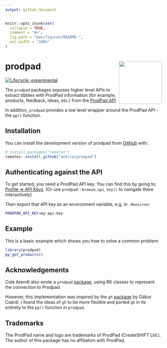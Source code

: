 ```yaml
---
output: github_document
---
```


<!-- README.md is generated from README.Rmd. Please edit that file -->

```r
knitr::opts_chunk$set(
  collapse = TRUE,
  comment = "#>",
  fig.path = "man/figures/README-",
  out.width = "100%"
)
```

# prodpad <img src="man/figures/logo.png" align="right" height="138" />

<!-- badges: start -->
[![Lifecycle: experimental](https://img.shields.io/badge/lifecycle-experimental-orange.svg)](https://lifecycle.r-lib.org/articles/stages.html#experimental)
<!-- badges: end -->

The `prodpad` packages exposes higher level APIs to extract tibbles with ProdPad information (for example, products, feedback, ideas, etc.) from the [ProdPad API](https://app.swaggerhub.com/apis/ProdPad/prodpad/1.1.4#/)

In addition, `prodpad` provides a low level wrapper around the ProdPad API - the `pp()` function.


## Installation

You can install the development version of prodpad from [GitHub](https://github.com/) with:

``` r
# install.packages("remotes")
remotes::install_github("andrie/prodpad")
```

## Authenticating against the API

To get started, you need a ProdPad API key. You can find this by going to:
[Profile => API Keys](https://app.prodpad.com/me/apikeys). (Or use
`prodpad::browse_api_key()` to navigate there interactively)

Then export that API key as an environment variable, e.g. in `.Renviron`:

``` bash
PRODPAD_API_KEY=my-api-key
```



## Example

This is a basic example which shows you how to solve a common problem:

``` r
library(prodpad)
pp_get_products()
```

## Acknowledgements

Cole Arendt also wrote a `prodpad` [package](https://github.com/colearendt/prodpad), using R6 classes to represent the connection to Prodpad. 

However, this implementation was inspired by the `gh` [package](https://github.com/r-lib/gh) by Gábor Csárdi. I found the ideas of `gh` to be more flexible and ported `gh` in its entirety to the `pp()` function in `prodpad`.

## Trademarks

The ProdPad name and logo are trademarks of ProdPad (CreateSHIFT Ltd.).  The author of this package has no affiliation with ProdPad.

